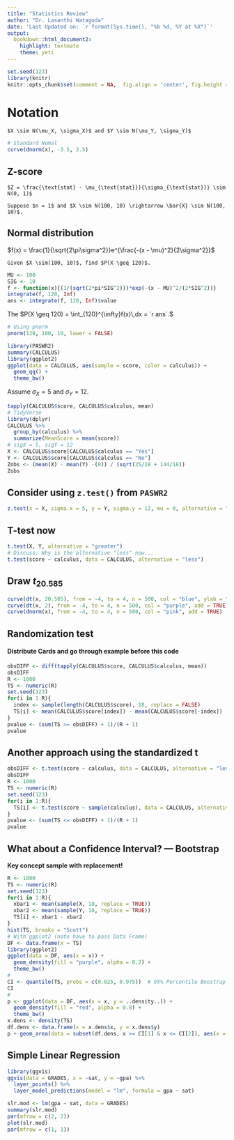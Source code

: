 ```yaml
---
title: "Statistics Review"
author: "Dr. Lasanthi Watagoda"
date: 'Last Updated on: `r format(Sys.time(), "%b %d, %Y at %X")`'
output:
  bookdown::html_document2:
    highlight: textmate
    theme: yeti
---
```


```r
set.seed(123)
library(knitr)
knitr::opts_chunk$set(comment = NA,  fig.align = 'center', fig.height = 5, fig.width = 5, warning = FALSE, message = FALSE, tidy.opts=list(blank = TRUE, width.cutoff= 75))
```

# Notation

```definition
$X \sim N(\mu_X, \sigma_X)$ and $Y \sim N(\mu_Y, \sigma_Y)$
```

```r
# Standard Nomal
curve(dnorm(x), -3.5, 3.5)
```

## Z-score

```definition

$Z = \frac{\text{stat} - \mu_{\text{stat}}}{\sigma_{\text{stat}}} \sim N(0, 1)$
```

```example
Suppose $n = 1$ and $X \sim N(100, 10) \rightarrow \bar{X} \sim N(100, 10)$.
```

## Normal distribution

$f(x) = \frac{1}{\sqrt{2\pi\sigma^2}}e^{\frac{-(x - \mu)^2}{2\sigma^2}}$

```example
Given $X \sim(100, 10)$, find $P(X \geq 120)$.
```

```r
MU <- 100
SIG <- 10
f <- function(x){(1/(sqrt(2*pi*SIG^2)))*exp(-(x - MU)^2/(2*SIG^2))}
integrate(f, 120, Inf)
ans <- integrate(f, 120, Inf)$value
```

The $P(X \geq 120) = \int_{120}^{\infty}f(x)\,dx = `r ans`.$

```r
# Using pnorm
pnorm(120, 100, 10, lower = FALSE)
```

```r
library(PASWR2)
summary(CALCULUS)
library(ggplot2)
ggplot(data = CALCULUS, aes(sample = score, color = calculus)) + 
  geom_qq() + 
  theme_bw()
```

Assume $\sigma_X = 5$ and $\sigma_Y=12$.

```r
tapply(CALCULUS$score, CALCULUS$calculus, mean)
# TidyVerse
library(dplyr)
CALCULUS %>%
  group_by(calculus) %>%
  summarize(MeanScore = mean(score))
# sigX = 5, sigY = 12
X <- CALCULUS$score[CALCULUS$calculus == "Yes"]
Y <- CALCULUS$score[CALCULUS$calculus == "No"]
Zobs <- (mean(X) - mean(Y) -(0)) / (sqrt(25/18 + 144/18))
Zobs
```

## Consider using `z.test()` from `PASWR2`

```r
z.test(x = X, sigma.x = 5, y = Y, sigma.y = 12, mu = 0, alternative = "greater")
```

## T-test now

```r
t.test(X, Y, alternative = "greater")
# Discuss: Why is the alternative "less" now...
t.test(score ~ calculus, data = CALCULUS, alternative = "less")
```

## Draw $t_{20.585}$

```r
curve(dt(x, 20.585), from = -4, to = 4, n = 500, col = "blue", ylab = "")
curve(dt(x, 2), from = -4, to = 4, n = 500, col = "purple", add = TRUE)
curve(dnorm(x), from = -4, to = 4, n = 500, col = "pink", add = TRUE)
```

## Randomization test

#### Distribute Cards and go through example before this code {-}

```r
obsDIFF <- diff(tapply(CALCULUS$score, CALCULUS$calculus, mean))
obsDIFF
R <- 1000
TS <- numeric(R)
set.seed(123)
for(i in 1:R){
  index <- sample(length(CALCULUS$score), 18, replace = FALSE)
  TS[i] <- mean(CALCULUS$score[index]) - mean(CALCULUS$score[-index])
}
pvalue <- (sum(TS >= obsDIFF) + 1)/(R + 1)
pvalue
```

## Another approach using the standardized t

```r
obsDIFF <- t.test(score ~ calculus, data = CALCULUS, alternative = "less")$stat
obsDIFF
R <- 1000
TS <- numeric(R)
set.seed(123)
for(i in 1:R){
  TS[i] <- t.test(score ~ sample(calculus), data = CALCULUS, alternative = "less")$stat
}
pvalue <- (sum(TS <= obsDIFF) + 1)/(R + 1)
pvalue
```

## What about a Confidence Interval? --- Bootstrap
**Key concept sample with replacement!**

```r
R <- 1000
TS <- numeric(R)
set.seed(123)
for(i in 1:R){
  xbar1 <- mean(sample(X, 18, replace = TRUE))
  xbar2 <- mean(sample(Y, 18, replace = TRUE))
  TS[i] <- xbar1 - xbar2
}
hist(TS, breaks = "Scott")
# With ggplot2 (note have to pass Data Frame)
DF <- data.frame(x = TS)
library(ggplot2)
ggplot(data = DF, aes(x = x)) + 
  geom_density(fill = "purple", alpha = 0.2) + 
  theme_bw()
#
CI <- quantile(TS, probs = c(0.025, 0.975))  # 95% Percentile Boostrap CI
CI 
#
p <- ggplot(data = DF, aes(x = x, y = ..density..)) + 
  geom_density(fill = "red", alpha = 0.8) + 
  theme_bw()
x.dens <- density(TS)
df.dens <- data.frame(x = x.dens$x, y = x.dens$y)
p + geom_area(data = subset(df.dens, x >= CI[1] & x <= CI[2]), aes(x = x, y = y), fill = "blue", alpha = .3)
```

## Simple Linear Regression

```r
library(ggvis)
ggvis(data = GRADES, x = ~sat, y = ~gpa) %>% 
  layer_points() %>% 
  layer_model_predictions(model = "lm", formula = gpa ~ sat)
```

```r
slr.mod <- lm(gpa ~ sat, data = GRADES)
summary(slr.mod)
par(mfrow = c(2, 2))
plot(slr.mod)
par(mfrow = c(1, 1))
```